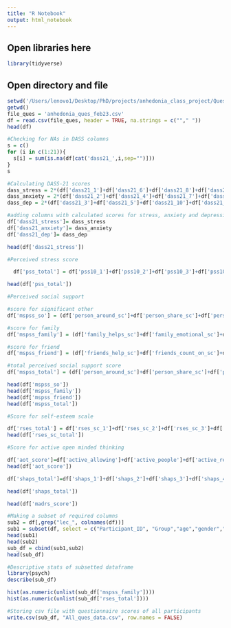 ```yaml
---
title: "R Notebook"
output: html_notebook
---
```


## Open libraries here

```r
library(tidyverse)
```

## Open directory and file

```r
setwd('/Users/lenovo1/Desktop/PhD/projects/anhedonia_class_project/Questionnaire_data/')
getwd()
file_ques = 'anhedonia_ques_feb23.csv'
df = read.csv(file_ques, header = TRUE, na.strings = c(""," "))
head(df)
```

```r
#Checking for NAs in DASS columns
s = c()
for (i in c(1:21)){
  s[i] = sum(is.na(df[cat('dass21_',i,sep="")]))
}
s
```

```r
#Calculating DASS-21 scores
dass_stress = 2*(df['dass21_1']+df['dass21_6']+df['dass21_8']+df['dass21_11']+df['dass21_12']+df['dass21_14']+df['dass21_18'])
dass_anxiety = 2*(df['dass21_2']+df['dass21_4']+df['dass21_7']+df['dass21_9']+df['dass21_15']+df['dass21_19']+df['dass21_20'])
dass_dep = 2*(df['dass21_3']+df['dass21_5']+df['dass21_10']+df['dass21_13']+df['dass21_16']+df['dass21_17']+df['dass21_21'])

#adding columns with calculated scores for stress, anxiety and depression
df['dass21_stress']= dass_stress 
df['dass21_anxiety']= dass_anxiety
df['dass21_dep']= dass_dep

head(df['dass21_stress'])
```
```r
#Perceived stress score

  df['pss_total'] = df['pss10_1']+df['pss10_2']+df['pss10_3']+df['pss10_4']+df['pss10_5']+df['pss10_6']+df['pss10_7']+df['pss10_8']+df['pss10_9']+df['pss10_10']

head(df['pss_total'])

```
```r
#Perceived social support

#score for significant other
df['mspss_so'] = (df['person_around_sc']+df['person_share_sc']+df['person_comfort_sc']+df['person_cares_sc'])/4

#score for family
df['mspss_family'] = (df['family_helps_sc']+df['family_emotional_sc']+df['family_talk_sc']+df['family_decisions_sc'])/4

#score for friend
df['mspss_friend'] = (df['friends_help_sc']+df['friends_count_on_sc']+df['friends_share_sc']+df['friends_talk_sc'])/4

#total perceived social support score
df['mspss_total'] = (df['person_around_sc']+df['person_share_sc']+df['person_comfort_sc']+df['person_cares_sc']+df['family_helps_sc']+df['family_emotional_sc']+df['family_talk_sc']+df['family_decisions_sc']+df['friends_help_sc']+df['friends_count_on_sc']+df['friends_share_sc']+df['friends_talk_sc'])/12

head(df['mspss_so'])
head(df['mspss_family'])
head(df['mspss_friend'])
head(df['mspss_total'])

```

```r
#Score for self-esteem scale

df['rses_total'] = df['rses_sc_1']+df['rses_sc_2']+df['rses_sc_3']+df['rses_sc_4']+df['rses_sc_5']+df['rses_sc_6']+df['rses_sc_7']+df['rses_sc_8']+df['rses_sc_9']+df['rses_sc_10']
head(df['rses_sc_total'])
```
```r
#Score for active open minded thinking

df['aot_score']=df['active_allowing']+df['active_people']+df['active_revise']+df['active_change']+df['active_intuition']+df['active_evidence']+df['active_disregard']
head(df['aot_score'])
```
```r
df['shaps_total']=df['shaps_1']+df['shaps_2']+df['shaps_3']+df['shaps_4']+df['shaps_5']+df['shaps_6']+df['shaps_7']+df['shaps_8']+df['shaps_9']+df['shaps_10']+df['shaps_11']+df['shaps_12']+df['shaps_13']+df['shaps_14']

head(df['shaps_total'])
```
```r
head(df['madrs_score'])
```

```r
#Making a subset of required columns
sub2 = df[,grep("lec_", colnames(df))]
sub1 = subset(df, select = c("Participant_ID", "Group","age","gender","marital_status","ethnicity", "swear_sc","push_sc","touch_sc","loved_sc","eat_sc","divorced_sc","mother_sc","drugs_sc","depressed_sc","prison_sc","score_sc","aot_score","rses_total","mspss_so","mspss_family","mspss_friend","mspss_total","pss_total","dass21_stress","dass21_anxiety","dass21_dep","madrs_score","shaps_total"))
head(sub1)
head(sub2)
sub_df = cbind(sub1,sub2)
head(sub_df)

```

```r
#Descriptive stats of subsetted dataframe
library(psych)
describe(sub_df)
```
```r
hist(as.numeric(unlist(sub_df['mspss_family'])))
hist(as.numeric(unlist(sub_df['rses_total'])))
```

```r
#Storing csv file with questionnaire scores of all participants
write.csv(sub_df, "All_ques_data.csv", row.names = FALSE)
```


